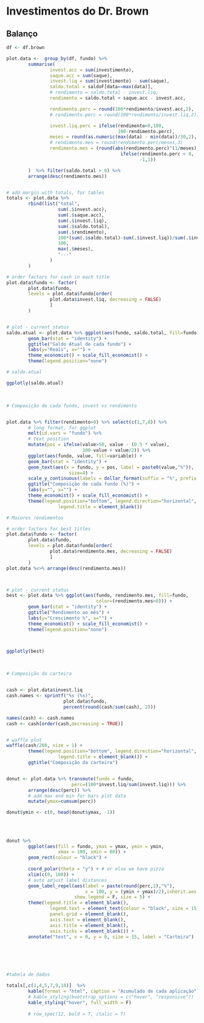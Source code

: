 
# Investimentos do Dr. Brown

## Balanço

```r

df <- df.brown

plot.data <-  group_by(df, fundo) %>%
        summarise(
                invest.acc = sum(investimento),
                saque.acc = sum(saque),
                invest.liq = sum(investimento) - sum(saque),
                saldo.total = saldoF[data==max(data)],
                # rendimento = saldo.total - invest.liq,
                rendimento = saldo.total + saque.acc - invest.acc,

                rendimento.perc = round(100*rendimento/invest.acc,2),
                # rendimento.perc = round(100*rendimento/invest.liq,2),

                invest.liq.perc = ifelse(rendimento<0,100, 
                                         100-rendimento.perc),
                meses = round(as.numeric(max(data) - min(data))/30,2),
                # rendimento.mes = round(rendimento.perc/meses,3)
                rendimento.mes = (round(abs(rendimento.perc)^(1/meses),3)*
                                          ifelse(rendimento.perc < 0,
                                                 -1,1))

        )  %>% filter(saldo.total > 0) %>% 
        arrange(desc(rendimento.mes))


# add margin with totals, for tables
totals <- plot.data %>%    
        rbind(list("total",
                   sum(.$invest.acc),
                   sum(.$saque.acc),
                   sum(.$invest.liq),
                   sum(.$saldo.total),
                   sum(.$rendimento),
                   100*(sum(.$saldo.total)-sum(.$invest.liq))/sum(.$invest.liq),
                   100,
                   max(.$meses),
                   "---"
                )
        ) 


```

```r

# order factors for cash in each title
plot.data$fundo <- factor(
        plot.data$fundo,
        levels = plot.data$fundo[order(
                plot.data$invest.liq, decreasing = FALSE)
                ]
        )


# plot - current status
saldo.atual <- plot.data %>% ggplot(aes(fundo, saldo.total, fill=fundo)) +
        geom_bar(stat = "identity") + 
        ggtitle("Saldo Atual de cada fundo") +
        labs(y="Reais", x="") + 
        theme_economist() + scale_fill_economist() +
        theme(legend.position="none")

# saldo.atual

ggplotly(saldo.atual)
```


<br>


```r
# Composição de cada fundo, invest vs rendimento


plot.data %>% filter(rendimento>0) %>% select(c(1,7,8)) %>%
        # long format, for ggplot
        melt(id.vars = "fundo") %>%
        # text position
        mutate(pos = ifelse(value>50, value - (0.5 * value), 
                            100-value + value/2)) %>% 
        ggplot(aes(fundo, value, fill=variable)) +
        geom_bar(stat = "identity") +
        geom_text(aes(x = fundo, y = pos, label = paste0(value,"%")),
                       size=4) +
        scale_y_continuous(labels = dollar_format(suffix = "%", prefix = "")) +
        ggtitle("Composição de cada fundo (%)") +
        labs(y="", x="") + 
        theme_economist() + scale_fill_economist() +
        theme(legend.position="bottom", legend.direction="horizontal",
                   legend.title = element_blank())


```

```r
# Maiores rendimentos

# order factors for best titles
plot.data$fundo <- factor(
        plot.data$fundo,
        levels = plot.data$fundo[order(
                plot.data$rendimento.mes, decreasing = FALSE)
                ]
        )
plot.data %<>% arrange(desc(rendimento.mes))



# plot - current status
best <- plot.data %>% ggplot(aes(fundo, rendimento.mes, fill=fundo, 
                                 color=(rendimento.mes>0))) +
        geom_bar(stat = "identity") + 
        ggtitle("Rendimento ao mês") +
        labs(y="Crescimento %", x="") + 
        theme_economist() + scale_fill_economist() +
        theme(legend.position="none")



ggplotly(best)


```
<br>


```r

# Composição da carteira


cash <- plot.data$invest.liq
cash.names <- sprintf("%s (%s)",
                     plot.data$fundo,
                     percent(round(cash/sum(cash), 2)))

names(cash) <- cash.names
cash <- cash[order(cash,decreasing = TRUE)]


# waffle plot
waffle(cash/200, size = 1) + 
        theme(legend.position="bottom", legend.direction="horizontal",
                   legend.title = element_blank()) +
        ggtitle("Composição da carteira")



```


```r


donut <- plot.data %>% transmute(fundo = fundo,
                        perc=(100*invest.liq/sum(invest.liq))) %>% 
        arrange(desc(perc)) %>% 
        # add max and min for bars plot data 
        mutate(ymax=cumsum(perc))

donut$ymin <- c(0, head(donut$ymax, -1))
                
                        
                        
                        
donut %>%
        ggplot(aes(fill = fundo, ymax = ymax, ymin = ymin, 
                   xmax = 100, xmin = 80)) +
        geom_rect(colour = "black") +
        
        coord_polar(theta = "y") + # or else we have pizza
        xlim(c(0, 100)) +
        # auto adjust label distances
        geom_label_repel(aes(label = paste(round(perc,2),"%"), 
                             x = 100, y = (ymin + ymax)/2),inherit.aes = F,
                         show.legend = F, size = 5) +
        theme(legend.title = element_blank(),
                legend.text = element_text(colour = "black", size = 15),
                panel.grid = element_blank(),
                axis.text = element_blank(),
                axis.title = element_blank(),
                axis.ticks = element_blank()) +
        annotate("text", x = 0, y = 0, size = 15, label = "Carteira")
        






```



```r

#tabela de dados

totals[,c(1,4,5,7,9,10)]  %>% 
        kable(format = "html", caption = "Acumulado de cada aplicação") %>%
        # kable_styling(bootstrap_options = c("hover", "responsive"))
        kable_styling("hover", full_width = F)
         
        # row_spec(12, bold = T, italic = T)
```

